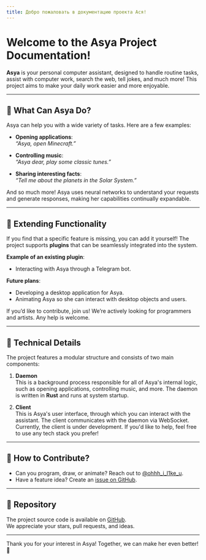 ```yaml
---
title: Добро пожаловать в документацию проекта Ася!
---
```


# Welcome to the Asya Project Documentation!

**Asya** is your personal computer assistant, designed to handle routine tasks, assist with computer work, search the web, tell jokes, and much more! This project aims to make your daily work easier and more enjoyable.

---

## 🎯 What Can Asya Do?

Asya can help you with a wide variety of tasks. Here are a few examples:

- **Opening applications**:  
  _“Asya, open Minecraft.”_
  
- **Controlling music**:  
  _“Asya dear, play some classic tunes.”_

- **Sharing interesting facts**:  
  _“Tell me about the planets in the Solar System.”_

And so much more! Asya uses neural networks to understand your requests and generate responses, making her capabilities continually expandable.

---

## 🔧 Extending Functionality

If you find that a specific feature is missing, you can add it yourself! The project supports **plugins** that can be seamlessly integrated into the system.

**Example of an existing plugin**:  
- Interacting with Asya through a Telegram bot.  

**Future plans**:
- Developing a desktop application for Asya.  
- Animating Asya so she can interact with desktop objects and users.

If you’d like to contribute, join us! We’re actively looking for programmers and artists. Any help is welcome.

---

## 🚀 Technical Details

The project features a modular structure and consists of two main components:

1. **Daemon**  
   This is a background process responsible for all of Asya's internal logic, such as opening applications, controlling music, and more. The daemon is written in **Rust** and runs at system startup.

2. **Client**  
   This is Asya's user interface, through which you can interact with the assistant. The client communicates with the daemon via WebSocket. Currently, the client is under development. If you'd like to help, feel free to use any tech stack you prefer!

---

## 🤝 How to Contribute?

- Can you program, draw, or animate? Reach out to [@ohhh_i_l1ke_u](https://t.me/ohhh_i_l1ke_u).  
- Have a feature idea? Create an [issue on GitHub](https://github.com/asya4u/asya-daemon/issues).  

---

## 📂 Repository

The project source code is available on [GitHub](https://github.com/asya4u/asya-daemon).  
We appreciate your stars, pull requests, and ideas.

---

Thank you for your interest in Asya! Together, we can make her even better! 🥰
